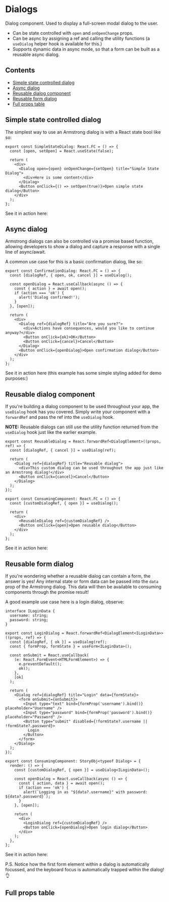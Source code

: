 

<Meta title="Modals/Dialog" component={Dialog} />

# Dialogs

Dialog component. Used to display a full-screen modal dialog to the user.

- Can be state controlled with `open` and `onOpenChange` props.
- Can be async by assigning a ref and calling the utility functions (a `useDialog` helper hook is available for this.)
- Supports dynamic data in async mode, so that a form can be built as a reusable async dialog.

<Canvas withSource="closed" of={DialogStories.Default}/>

## Contents

- [Simple state controlled dialog](#simple-state)
- [Async dialog](#async)
- [Reusable dialog component](#reusable)
- [Reusable form dialog](#reusable-form)
- [Full props table](#props)

## <a name="simple-state">Simple state controlled dialog</a>

The simplest way to use an Armstrong dialog is with a React state bool like so:

```tsx
export const SimpleStateDialog: React.FC = () => {
  const [open, setOpen] = React.useState(false);

  return (
    <div>
      <Dialog open={open} onOpenChange={setOpen} title="Simple State Dialog">
        <div>Here is some content</div>
      </Dialog>
      <Button onClick={() => setOpen(true)}>Open simple state dialog</Button>
    </div>
  );
};
```

See it in action here:

<Canvas withSource="closed" of={DialogStories.SimpleStateDialog}/>

## <a name="async">Async dialog</a>

Armstrong dialogs can also be controlled via a promise based function, allowing developers to show a dialog and capture a response with a single line of async/await.

A common use case for this is a basic confirmation dialog, like so:

```tsx
export const ConfirmationDialog: React.FC = () => {
  const [dialogRef, { open, ok, cancel }] = useDialog();

  const openDialog = React.useCallback(async () => {
    const { action } = await open();
    if (action === 'ok') {
      alert('Dialog confirmed!');
    }
  }, [open]);

  return (
    <div>
      <Dialog ref={dialogRef} title="Are you sure?">
        <div>Actions have consequences, would you like to continue anyway?</div>
        <Button onClick={ok}>OK</Button>
        <Button onClick={cancel}>Cancel</Button>
      </Dialog>
      <Button onClick={openDialog}>Open confirmation dialog</Button>
    </div>
  );
};
```

See it in action here (this example has some simple styling added for demo purposes:)

<Canvas withSource="closed" of={DialogStories.AsyncDialog}/>

## <a name="reusable">Reusable dialog component</a>

If you're building a dialog component to be used throughout your app, the `useDialog` hook has you covered. Simply write your component with a `forwardRef` and pass the ref into the `useDialog` hook.

**NOTE:** Reusable dialogs can still use the utility function returned from the `useDialog` hook just like the earlier example.

```tsx
export const ReusableDialog = React.forwardRef<DialogElement>((props, ref) => {
  const [dialogRef, { cancel }] = useDialog(ref);

  return (
    <Dialog ref={dialogRef} title="Reusable dialog">
      <div>This custom dialog can be used throughout the app just like an Armstrong dialog!</div>
      <Button onClick={cancel}>Cancel</Button>
    </Dialog>
  );
});

export const ConsumingComponent: React.FC = () => {
  const [customDialogRef, { open }] = useDialog();

  return (
    <div>
      <ReusableDialog ref={customDialogRef} />
      <Button onClick={open}>Open reusable dialog</Button>
    </div>
  );
};
```

See it in action here:

<Canvas withSource="closed" of={DialogStories.ReusableDialog}/>

## <a name="reusable-form">Reusable form dialog</a>

If you're wondering whether a reusable dialog can contain a form, the answer is yes! Any internal state or form data can be passed into the `data` prop of the Armstrong dialog. This data will then be available to consuming components through the promise result!

A good example use case here is a login dialog, observe:

```tsx
interface ILoginData {
  username: string;
  password: string;
}

export const LoginDialog = React.forwardRef<DialogElement<ILoginData>>((props, ref) => {
  const [dialogRef, { ok }] = useDialog(ref);
  const { formProp, formState } = useForm<ILoginData>();

  const onSubmit = React.useCallback(
    (e: React.FormEvent<HTMLFormElement>) => {
      e.preventDefault();
      ok();
    },
    [ok]
  );

  return (
    <Dialog ref={dialogRef} title="Login" data={formState}>
      <form onSubmit={onSubmit}>
        <Input type="text" bind={formProp('username').bind()} placeholder="Username" />
        <Input type="password" bind={formProp('password').bind()} placeholder="Password" />
        <Button type="submit" disabled={!formState?.username || !formState?.password}>
          Login
        </Button>
      </form>
    </Dialog>
  );
});

export const ConsumingComponent: StoryObj<typeof Dialog> = {
  render: () => {
    const [customDialogRef, { open }] = useDialog<ILoginData>();

    const openDialog = React.useCallback(async () => {
      const { action, data } = await open();
      if (action === 'ok') {
        alert(`Logging in as "${data?.username}" with password: ${data?.password}`);
      }
    }, [open]);

    return (
      <div>
        <LoginDialog ref={customDialogRef} />
        <Button onClick={openDialog}>Open login dialog</Button>
      </div>
    );
  },
};
```

See it in action here:

P.S. Notice how the first form element within a dialog is automatically focussed, and the keyboard focus is automatically trapped within the dialog! 👌

<Canvas withSource="closed" of={DialogStories.ReusableFormDialog}/>

## <a name="props">Full props table</a>

<ArgTypes of={Dialog} />